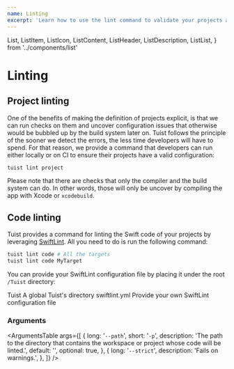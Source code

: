```yaml
---
name: Linting
excerpt: 'Learn how to use the lint command to validate your projects and catch errors before building them with Xcode and enforce Swift style and conventions using SwiftLint.'
---
```


  List,
  ListItem,
  ListIcon,
  ListContent,
  ListHeader,
  ListDescription,
  ListList,
} from '../components/list'

# Linting

## Project linting

One of the benefits of making the definition of projects explicit,
is that we can run checks on them and uncover configuration issues that otherwise would be bubbled up by the build system later on.
Tuist follows the principle of the sooner we detect the errors,
the less time developers will have to spend.
For that reason,
we provide a command that developers can run either locally or on CI to ensure their projects have a valid configuration:

```bash
tuist lint project
```

Please note that there are checks that only the compiler and the build system can do.
In other words,
those will only be uncover by compiling the app with Xcode or `xcodebuild`.

## Code linting

Tuist provides a command for linting the Swift code of your projects by leveraging [SwiftLint](https://github.com/realm/SwiftLint). All you need to do is run the following command:

```bash
tuist lint code # All the targets
tuist lint code MyTarget
```

You can provide your SwiftLint configuration file by placing it under the root `/Tuist` directory:

<List>
  <ListItem>
    <ListIcon name="folder" />
    <ListContent>
      <ListHeader folder>Tuist</ListHeader>
      <ListDescription>A global Tuist's directory</ListDescription>
      <ListList>
        <ListItem>
          <ListIcon name="code" />
          <ListContent>
            <ListHeader>swiftlint.yml</ListHeader>
            <ListDescription>
              Provide your own SwiftLint configuration file
            </ListDescription>
          </ListContent>
        </ListItem>
      </ListList>
    </ListContent>
  </ListItem>
</List>

### Arguments

<ArgumentsTable
  args={[
    {
      long: '`--path`',
      short: '`-p`',
      description:
        'The path to the directory that contains the workspace or project whose code will be linted.',
      default: '',
      optional: true,
    },
    {
      long: '`--strict`',
      description: 'Fails on warnings.',
    },
  ]}
/>
